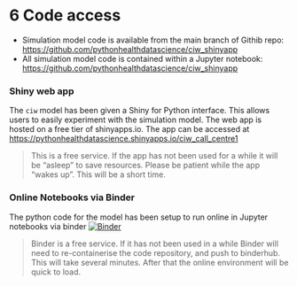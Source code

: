 # 6 Code access

* Simulation model code is available from the main branch of Githib repo: [https://github.com/pythonhealthdatascience/ciw_shinyapp](https://github.com/pythonhealthdatascience/ciw_shinyapp)
* All simulation model code is contained within a Jupyter notebook: [https://github.com/pythonhealthdatascience/ciw_shinyapp](https://github.com/pythonhealthdatascience/ciw_shinyapp)

### Shiny web app

The `ciw` model has been given a Shiny for Python interface.  This allows users to easily experiment with the simulation model.  The web app is hosted on a free tier of shinyapps.io.  The app can be accessed at [https://pythonhealthdatascience.shinyapps.io/ciw_call_centre1](https://pythonhealthdatascience.shinyapps.io/ciw_call_centre1)

> This is a free service. If the app has not been used for a while it will be "asleep" to save resources. Please be patient while the app "wakes up".  This will be a short time.

### Online Notebooks via Binder

The python code for the model has been setup to run online in Jupyter notebooks via binder [![Binder](https://mybinder.org/badge_logo.svg)](https://mybinder.org/v2/gh/pythonhealthdatascience/ciw_shinyapp/HEAD)

> Binder is a free service.  If it has not been used in a while Binder will need to re-containerise the code repository, and push to binderhub. This will take several minutes. After that the online environment will be quick to load.